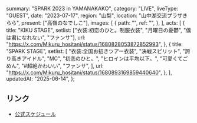   summary: "SPARK 2023 in YAMANAKAKO",
  category: "LIVE",
  liveType: "GUEST",
  date: "2023-07-17",
  region: "山梨",
  location: "山中湖交流プラザきらら",
  present: ["高嶺のなでしこ"],
  images: [
    {
      path: "",
      ref: "",
    },
  ],
  acts: [
    {
      title: "KIKU STAGE",
      setlist: ["衣装:初恋のひと。制服衣装", "月曜日の憂鬱", "僕は君になれない", "ファンサ"],
      url: "https://x.com/Mikuru_hositani/status/1680828053872852993",
    },
    {
      title: "SPARK STAGE",
      setlist: [
        "衣装:全国お招きツアー衣装",
        "決戦スピリット",
        "誇り高きアイドル",
        "MC",
        "初恋のひと。",
        "ヒロインは平均以下。",
        "可愛くてごめん",
        "#超絶かわいい",
        "ファンサ",
      ],
      url: "https://x.com/Mikuru_hositani/status/1680893169859440640",
    },
  ],
  updatedAt: "2025-06-14",
};

## リンク

- [公式スケジュール](https://takanenonadeshiko.jp/?p=1012)
